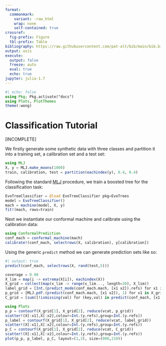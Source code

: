 ```yaml
---
format: 
  commonmark:
    variant: -raw_html
    wrap: none
    self-contained: true
crossref:
  fig-prefix: Figure
  tbl-prefix: Table
bibliography: https://raw.githubusercontent.com/pat-alt/bib/main/bib.bib
output: asis
execute: 
  output: false
  freeze: auto
  eval: true
  echo: true
jupyter: julia-1.7
---
```


```julia
#| echo: false
using Pkg; Pkg.activate("docs")
using Plots, PlotThemes
theme(:wong)
```


# Classification Tutorial

[INCOMPLETE]

We firstly generate some synthetic data with three classes and partition it into a training set, a calibration set and a test set:

```julia
using MLJ
X, y = MLJ.make_moons(1000)
train, calibration, test = partition(eachindex(y), 0.4, 0.4)
```

Following the standard [MLJ](https://alan-turing-institute.github.io/MLJ.jl/dev/) procedure, we train a boosted tree for the classification task:

```julia
EvoTreeClassifier = @load EvoTreeClassifier pkg=EvoTrees
model = EvoTreeClassifier() 
mach = machine(model, X, y)
fit!(mach, rows=train)
```

Next we instantiate our conformal machine and calibrate using the calibration data:

```julia
using ConformalPrediction
conf_mach = conformal_machine(mach)
calibrate!(conf_mach, selectrows(X, calibration), y[calibration])
```

Using the generic `predict` method we can generate prediction sets like so:

```julia
#| output: true
predict(conf_mach, selectrows(X, rand(test,5)))
```

```julia
coverage = 0.90
X_lim = map(i -> extrema(X[i]), eachindex(X))
X_grid = collect(map(x_lim -> range(x_lim..., length=30), X_lim))
label_grid = [Int.(predict_mode(conf_mach.mach, [x1 x2]).refs) for x1 in X_grid[1], x2 in X_grid[2]]
p_grid = [MLJ.pdf.(predict(conf_mach.mach, [x1 x2]), 1) for x1 in X_grid[1], x2 in X_grid[2]]
C_grid = [sum([!ismissing(val) for (key,val) in predict(conf_mach, [x1 x2],coverage)[1]]) for x1 in X_grid[1], x2 in X_grid[2]]
```

```julia
using Plots
p_p = contourf(X_grid[1], X_grid[2], reduce(vcat, p_grid))
scatter!(X[:x1],X[:x2],colour=Int.(y.refs),group=Int.(y.refs))
p_label = contourf(X_grid[1], X_grid[2], reduce(vcat, label_grid))
scatter!(X[:x1],X[:x2],colour=Int.(y.refs),group=Int.(y.refs))
p_C = contourf(X_grid[1], X_grid[2], reduce(vcat, C_grid))
scatter!(X[:x1],X[:x2],colour=Int.(y.refs),group=Int.(y.refs))
plot(p_p, p_label, p_C, layout=(1,3), size=(900,210))
```


